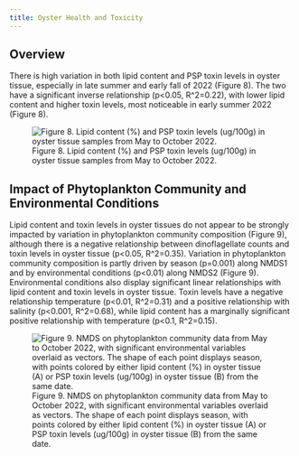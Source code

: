 ```yaml
---
title: Oyster Health and Toxicity
---
```


## Overview 

There is high variation in both lipid content and PSP toxin levels in oyster tissue, especially in late summer and early fall of 2022 (Figure 8). The two have a significant inverse relationship (p<0.05, R^2=0.22), with lower lipid content and higher toxin levels, most noticeable in early summer 2022 (Figure 8).

![Figure 8. Lipid content (%) and PSP toxin levels (ug/100g) in oyster tissue samples from May to October 2022.](https://user-images.githubusercontent.com/67389727/203628662-dfa3cf48-b82a-4c88-be9c-17e6dee696cb.jpg)

## Impact of Phytoplankton Community and Environmental Conditions

Lipid content and toxin levels in oyster tissues do not appear to be strongly impacted by variation in phytoplankton community composition (Figure 9), although there is a negative relationship between dinoflagellate counts and toxin levels in oyster tissue (p<0.05, R^2=0.35). Variation in phytoplankton community composition is partly driven by season (p=0.001) along NMDS1 and by environmental conditions (p<0.01) along NMDS2 (Figure 9). Environmental conditions also display significant linear relationships with lipid content and toxin levels in oyster tissue. Toxin levels have a negative relationship temperature (p<0.01, R^2=0.31) and a positive relationship with salinity (p<0.001, R^2=0.68), while lipid content has a marginally significant positive relationship with temperature (p<0.1, R^2=0.15).

![Figure 9. NMDS on phytoplankton community data from May to October 2022, with significant environmental variables overlaid as vectors. The shape of each point displays season, with points colored by either lipid content (%) in oyster tissue (A) or PSP toxin levels (ug/100g) in oyster tissue (B) from the same date.](https://user-images.githubusercontent.com/67389727/203434646-553617a4-1247-4735-a662-41542e958c66.jpg)
